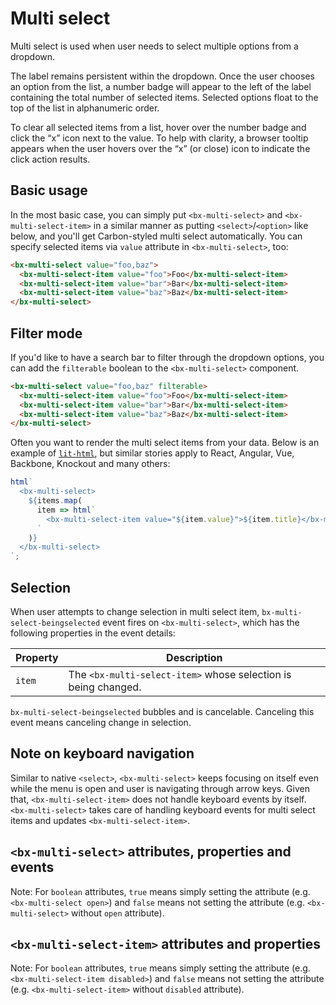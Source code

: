 
# Multi select

Multi select is used when user needs to select multiple options from a dropdown.

The label remains persistent within the dropdown. Once the user chooses an option from the list, a number badge will appear to the left of the label containing the total number of selected items. Selected options float to the top of the list in alphanumeric order.

To clear all selected items from a list, hover over the number badge and click the “x” icon next to the value. To help with clarity, a browser tooltip appears when the user hovers over the “x” (or close) icon to indicate the click action results.

<Preview withToolbar>
  <Story id="components-multi-select--default" height="240px" />
</Preview>

## Basic usage

In the most basic case, you can simply put `<bx-multi-select>` and `<bx-multi-select-item>` in a similar manner as putting `<select>`/`<option>` like below, and you'll get Carbon-styled multi select automatically. You can specify selected items via `value` attribute in `<bx-multi-select>`, too:

```html
<bx-multi-select value="foo,baz">
  <bx-multi-select-item value="foo">Foo</bx-multi-select-item>
  <bx-multi-select-item value="bar">Bar</bx-multi-select-item>
  <bx-multi-select-item value="baz">Baz</bx-multi-select-item>
</bx-multi-select>
```

## Filter mode

If you'd like to have a search bar to filter through the dropdown options, you can add the `filterable` boolean to the `<bx-multi-select>` component.

```html
<bx-multi-select value="foo,baz" filterable>
  <bx-multi-select-item value="foo">Foo</bx-multi-select-item>
  <bx-multi-select-item value="bar">Bar</bx-multi-select-item>
  <bx-multi-select-item value="baz">Baz</bx-multi-select-item>
</bx-multi-select>
```


Often you want to render the multi select items from your data. Below is an example of [`lit-html`](https://lit-html.polymer-project.org), but similar stories apply to React, Angular, Vue, Backbone, Knockout and many others:

```javascript
html`
  <bx-multi-select>
    ${items.map(
      item => html`
        <bx-multi-select-item value="${item.value}">${item.title}</bx-multi-select-item>
      `
    )}
  </bx-multi-select>
`;
```

## Selection

When user attempts to change selection in multi select item, `bx-multi-select-beingselected` event fires on `<bx-multi-select>`, which has the following properties in the event details:

| Property | Description                                                    |
| -------- | -------------------------------------------------------------- |
| `item`   | The `<bx-multi-select-item>` whose selection is being changed. |

`bx-multi-select-beingselected` bubbles and is cancelable. Canceling this event means canceling change in selection.

## Note on keyboard navigation

Similar to native `<select>`, `<bx-multi-select>` keeps focusing on itself even while the menu is open and user is navigating through arrow keys. Given that, `<bx-multi-select-item>` does not handle keyboard events by itself. `<bx-multi-select>` takes care of handling keyboard events for multi select items and updates `<bx-multi-select-item>`.

## `<bx-multi-select>` attributes, properties and events

Note: For `boolean` attributes, `true` means simply setting the attribute (e.g. `<bx-multi-select open>`) and `false` means not setting the attribute (e.g. `<bx-multi-select>` without `open` attribute).

<Props of="bx-multi-select" />

## `<bx-multi-select-item>` attributes and properties

Note: For `boolean` attributes, `true` means simply setting the attribute (e.g. `<bx-multi-select-item disabled>`) and `false` means not setting the attribute (e.g. `<bx-multi-select-item>` without `disabled` attribute).

<Props of="bx-multi-select-item" />
